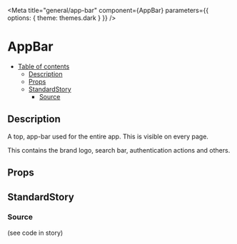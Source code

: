 
<Meta
	title="general/app-bar"
	component={AppBar}
	parameters={{
		options: {
			theme: themes.dark
		}
	}}
/>

# AppBar

- [Table of contents](#appbar)
  * [Description](#description)
  * [Props](#props)
  * [StandardStory](#standardstory)
    + [Source](#source)

## Description
A top, app-bar used for the entire app. This is visible on every page.

This contains the brand logo, search bar, authentication actions and others.

## Props
<Props of={AppBar} />

## StandardStory
<Preview>
	<Story name="standard">
		<AppBar title="Title goes here" user={null} />
	</Story>
</Preview>

### Source
(see code in story)
